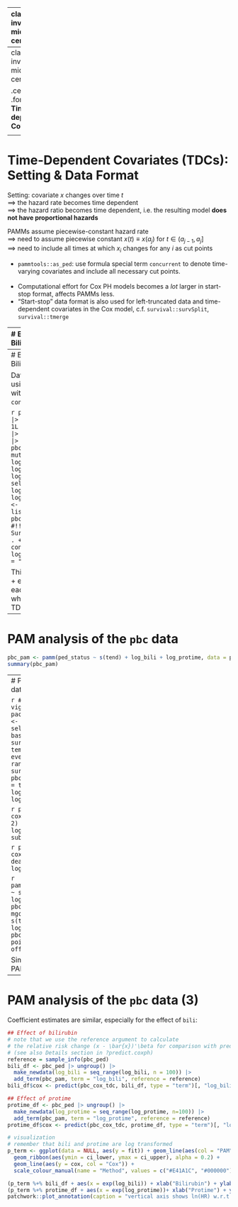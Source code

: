 

---
class: inverse, middle, center

.center[
.font150[
**Part III: Non-proportional Hazards**
]
]

<html>
  <div style=---float:left></div>
  <hr color='#005500' size=1px width=900pxpx>
</html>


---
class: inverse, middle, center

.center[
.font120[
**Time-dependent Covariates**
]
]

<html>
  <div style=---float:left></div>
  <hr color='#005500' size=1px width=900pxpx>
</html>


---
# Time-Dependent Covariates (TDCs): Setting & Data Format

Setting: covariate $x$ changes over time $t$  <br>
$\implies$ the hazard rate becomes time dependent  <br>
$\implies$ the hazard ratio becomes time dependent, i.e. the resulting model **does not have proportional hazards**

PAMMs assume piecewise-constant hazard rate <br>
$\implies$ need to assume piecewise constant $x(t) \equiv x\left(a_j\right)$ for $t \in (a_{j-1}, a_{j}]$ <br>
$\implies$ need to include all times at which $x_i$ changes for any $i$ as cut points

- `pammtools::as_ped`: use formula special term `concurrent` to denote time-varying covariates and include all necessary cut points.<br><br>
- Computational effort for Cox PH models becomes a *lot* larger in start-stop format, affects PAMMs less.
- "Start-stop" data format is also used for left-truncated data and time-dependent covariates in the Cox model, c.f. `survival::survSplit`, `survival::tmerge`


---
# Example: Primary Biliary Cirrhosis

`pbc`: Mayo Clinic Trial between 1974 and 1984, `pbcseq`: follow-up laboratory data.

- 424 PBC patients
- endpoints: `status` 0/1/2 for censored, transplant, death 
- death (`status` = 2): event of interest (later: example on competing risks)
- variables of interest:  `bili` bilirunbin in blood serum(mg/dl) and `protime` standardised blood clotting time

.pull-left[
`survival::pbc`:
```r
data("pbc", package = "survival")
head(survival::pbc, n=4)[, c(1:5, 11, 12)] |> knitr::kable()
```
]
.pull-right[
`survival::pbcseq`:
```r
head(survival::pbcseq, n = 4)[, c(1, 4:5, 7, 12, 18)] |> knitr::kable()
```
]

---
# Example: Primary Biliary Cirrhosis (2)

Data transformation using `as_ped` function with formula special `concurrent`:

```r
pbc_clean <- pbc  |>  mutate(status = 1L * (status == 2)) |>
  filter(id <= 312) |>  select(id:sex)
pbc_seq <- pbcseq |>  mutate(log_bili = log(bili), log_protime = log(protime)) |>
  select(id, day, log_bili, log_protime)
pbc_ped <- as_ped(
  data = list(pbc_clean, pbc_seq), id = "id",  #!!
  formula = Surv(time, status) ~ . + concurrent(log_bili, log_protime, tz_var = "day")) #!!
```

This creates splits at
+ each event time
+ each time-point where the value of a TDC is updated




---
# PAM analysis of the `pbc` data
```r
pbc_pam <- pamm(ped_status ~ s(tend) + log_bili + log_protime, data = pbc_ped)
summary(pbc_pam)
```

---
# PAM analysis of the `pbc` data (2)

```r
# code adapted from vignette("timedep", package="survival")
temp <- subset(pbc_clean, select = c(id:sex)) # baseline
pbc2 <- survival::tmerge(temp, temp, id = id, death = event(time, status)) #set range
pbc2 <- survival::tmerge(pbc2, pbc_seq, id = id, log_bili = tdc(day, log_bili),
                         log_protime = tdc(day, log_protime))
```

```r
pbc_cox_base <- coxph(Surv(time, status == 2) ~
                log(bili) + log(protime),
              data = subset(pbc, id <= 312))
```

```r
pbc_cox_tdc <- coxph(Surv(tstart, tstop, death == 1) ~
                log_bili + log_protime,
              data = pbc2)
```

```r
pammtools::pamm(ped_status ~ s(tend) + log_bili + log_protime,
                data = pbc_ped)
#equivalent to:
mgcv::gam(ped_status ~ s(tend) + log_bili + log_protime,
          data = pbc_ped,
          family = poisson(), offset = offset)
```

Similar results for Cox and PAMM models:
```r
coef(pbc_pam)[2:3]
coef(pbc_cox_tdc)
```

---
# PAM analysis of the `pbc` data (3)
Coefficient estimates are similar, especially for the
effect of `bili`:
```r
## Effect of bilirubin
# note that we use the reference argument to calculate
# the relative risk change (x - \bar{x})'\beta for comparison with predict.coxph
# (see also Details section in ?predict.coxph)
reference = sample_info(pbc_ped)
bili_df <- pbc_ped |> ungroup() |>
  make_newdata(log_bili = seq_range(log_bili, n = 100)) |>
  add_term(pbc_pam, term = "log_bili", reference = reference)
bili_df$cox <- predict(pbc_cox_tdc, bili_df, type = "term")[, "log_bili"]

## Effect of protime
protime_df <- pbc_ped |> ungroup() |>
  make_newdata(log_protime = seq_range(log_protime, n=100)) |>
  add_term(pbc_pam, term = "log_protime", reference = reference)
protime_df$cox <- predict(pbc_cox_tdc, protime_df, type = "term")[, "log_protime"]

# visualization
# remember that bili and protime are log transformed
p_term <- ggplot(data = NULL, aes(y = fit)) + geom_line(aes(col = "PAM")) +
  geom_ribbon(aes(ymin = ci_lower, ymax = ci_upper), alpha = 0.2) +
  geom_line(aes(y = cox, col = "Cox")) +
  scale_colour_manual(name = "Method", values = c("#E41A1C", "#000000"))

(p_term %+% bili_df + aes(x = exp(log_bili)) + xlab("Bilirubin") + ylab("ln(HR)") + theme(legend.position = "none")) +
(p_term %+% protime_df + aes(x = exp(log_protime))+ xlab("Protime") + ylab("ln(HR)")) +
patchwork::plot_annotation(caption = "vertical axis shows ln(HR) w.r.t. sample average")
```